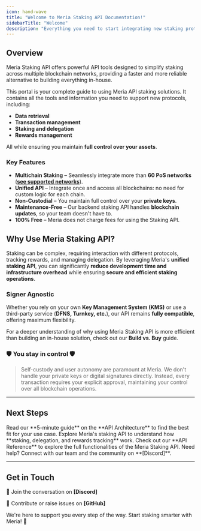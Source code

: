 ```yaml
---
icon: hand-wave
title: "Welcome to Meria Staking API Documentation!"
sidebarTitle: "Welcome"
description: "Everything you need to start integrating new staking protocols, all in one place."
---
```


## Overview

Meria Staking API offers powerful API tools designed to simplify staking across multiple blockchain networks, providing a faster and more reliable alternative to building everything in-house.

This portal is your complete guide to using Meria API staking solutions. It contains all the tools and information you need to support new protocols, including:

- **Data retrieval**
- **Transaction management**
- **Staking and delegation**
- **Rewards management**

All while ensuring you maintain **full control over your assets**.

### Key Features

- **Multichain Staking** – Seamlessly integrate more than **60 PoS networks** (**[see supported networks](http://localhost:3000/get_started/supported_chains)**).
- **Unified API** – Integrate once and access all blockchains: no need for custom logic for each chain.
- **Non-Custodial** – You maintain full control over your **private keys**.
- **Maintenance-Free** – Our backend staking API handles **blockchain updates**, so your team doesn't have to.
- **100% Free** – Meria does not charge fees for using the Staking API.

## **Why Use Meria Staking API?**

Staking can be complex, requiring interaction with different protocols, tracking rewards, and managing delegation. By leveraging Meria's **unified staking API**, you can significantly **reduce development time and infrastructure overhead** while ensuring **secure and efficient staking operations**.

### **Signer Agnostic**

Whether you rely on your own **Key Management System (KMS)** or use a third-party service (**DFNS, Turnkey, etc.**), our API remains **fully compatible**, offering maximum flexibility.

For a deeper understanding of why using Meria Staking API is more efficient than building an in-house solution, check out our **Build vs. Buy** guide.

### 🛡 You stay in control 🛡

> Self-custody and user autonomy are paramount at Meria. We don't handle your private keys or digital signatures directly. Instead, every transaction requires your explicit approval, maintaining your control over all blockchain operations.

---

## **Next Steps**

<Steps>
  <Step title="Discover What the API Can Do">
    Read our **5-minute guide** on the **API Architecture** to find the best fit for your use case.
  </Step>

  <Step title="Staking API Overview">
    Explore Meria's staking API to understand how **staking, delegation, and rewards tracking** work.
  </Step>

  <Step title="API Reference">
    Check out our **API Reference** to explore the full functionalities of the Meria Staking API.
  </Step>

  <Step title="Get Support">
    Need help? Connect with our team and the community on **[Discord]**.
  </Step>
</Steps>

---

## **Get in Touch**

💬 Join the conversation on **[Discord]**

📂 Contribute or raise issues on **[GitHub]**

We're here to support you every step of the way. Start staking smarter with Meria! 🚀

